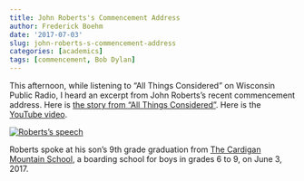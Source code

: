 ```yaml
---
title: John Roberts's Commencement Address
author: Frederick Boehm
date: '2017-07-03'
slug: john-roberts-s-commencement-address
categories: [academics]
tags: [commencement, Bob Dylan]
---
```


This afternoon, while listening to "All Things Considered" on Wisconsin Public Radio, I heard an excerpt from John Roberts's recent commencement address. Here is [the story from "All Things Considered"](http://www.npr.org/2017/07/03/535408617/chief-justice-john-roberts-bucks-tradition-in-graduation-speech). Here is the [YouTube video](https://youtu.be/Gzu9S5FL-Ug?t=5m45s).

[![Roberts's speech](roberts.png)](https://youtu.be/Gzu9S5FL-Ug?t=5m45s)

Roberts spoke at his son's 9th grade graduation from [The Cardigan Mountain School](https://www.cardigan.org/Home/Home), a boarding school for boys in grades 6 to 9, on June 3, 2017.

